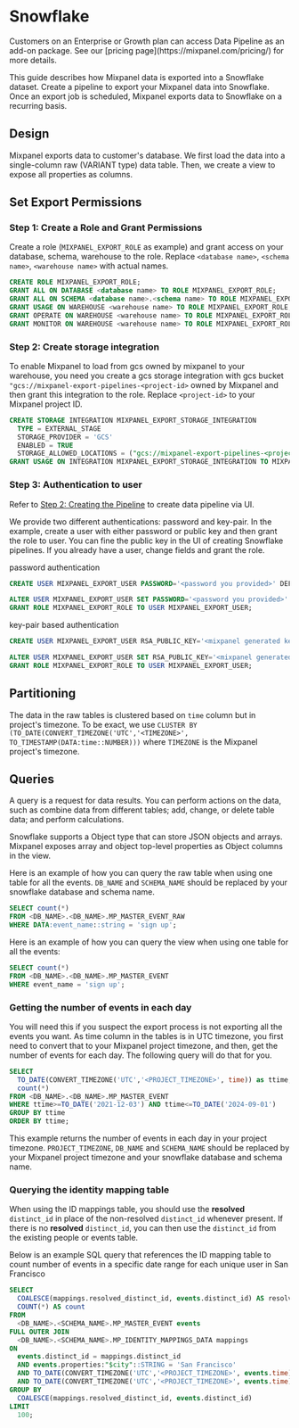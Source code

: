 
# Snowflake

<Callout type="info">
  Customers on an Enterprise or Growth plan can access Data Pipeline as an add-on package. See our [pricing page](https://mixpanel.com/pricing/) for more details.
</Callout>

This guide describes how Mixpanel data is exported into a Snowflake dataset. Create a pipeline to export your Mixpanel data into Snowflake. Once an export job is scheduled, Mixpanel exports data to Snowflake on a recurring basis.

## Design

Mixpanel exports data to customer's database. We first load the data into a single-column raw (VARIANT type) data table. Then, we create a view to expose all properties as columns.

## Set Export Permissions

### Step 1: Create a Role and Grant Permissions

Create a role (`MIXPANEL_EXPORT_ROLE` as example) and grant access on your database, schema, warehouse to the role. Replace `<database name>`, `<schema name>`, `<warehouse name>` with actual names.

```sql
CREATE ROLE MIXPANEL_EXPORT_ROLE;
GRANT ALL ON DATABASE <database name> TO ROLE MIXPANEL_EXPORT_ROLE;
GRANT ALL ON SCHEMA <database name>.<schema name> TO ROLE MIXPANEL_EXPORT_ROLE;
GRANT USAGE ON WAREHOUSE <warehouse name> TO ROLE MIXPANEL_EXPORT_ROLE;
GRANT OPERATE ON WAREHOUSE <warehouse name> TO ROLE MIXPANEL_EXPORT_ROLE;
GRANT MONITOR ON WAREHOUSE <warehouse name> TO ROLE MIXPANEL_EXPORT_ROLE;
```

### Step 2: Create storage integration

To enable Mixpanel to load from gcs owned by mixpanel to your warehouse, you need you create a gcs storage integration with gcs bucket `"gcs://mixpanel-export-pipelines-<project-id>` owned by Mixpanel and then grant this integration to the role. Replace `<project-id>` to your Mixpanel project ID.

```sql
CREATE STORAGE INTEGRATION MIXPANEL_EXPORT_STORAGE_INTEGRATION
  TYPE = EXTERNAL_STAGE
  STORAGE_PROVIDER = 'GCS'
  ENABLED = TRUE
  STORAGE_ALLOWED_LOCATIONS = ("gcs://mixpanel-export-pipelines-<project-id>");
GRANT USAGE ON INTEGRATION MIXPANEL_EXPORT_STORAGE_INTEGRATION TO MIXPANEL_EXPORT_ROLE;
```

### Step 3: Authentication to user

Refer to [Step 2: Creating the Pipeline](/docs/data-pipelines/#step-2-creating-the-pipeline)
to create data pipeline via UI.

We provide two different authentications: password and key-pair. In the example, create a user with either password or public key and then grant the role to user. You can fine the public key in the UI of creating Snowflake pipelines.
If you already have a user, change fields and grant the role.

password authentication

```sql
CREATE USER MIXPANEL_EXPORT_USER PASSWORD='<password you provided>' DEFAULT_ROLE=MIXPANEL_EXPORT_ROLE;

ALTER USER MIXPANEL_EXPORT_USER SET PASSWORD='<password you provided>'
GRANT ROLE MIXPANEL_EXPORT_ROLE TO USER MIXPANEL_EXPORT_USER;
```

key-pair based authentication

```sql
CREATE USER MIXPANEL_EXPORT_USER RSA_PUBLIC_KEY='<mixpanel generated key>' DEFAULT_ROLE=MIXPANEL_EXPORT_ROLE;

ALTER USER MIXPANEL_EXPORT_USER SET RSA_PUBLIC_KEY='<mixpanel generated key>'
GRANT ROLE MIXPANEL_EXPORT_ROLE TO USER MIXPANEL_EXPORT_USER;
```

## Partitioning

The data in the raw tables is clustered based on `time` column but in project's timezone. To be exact, we use `CLUSTER BY (TO_DATE(CONVERT_TIMEZONE('UTC','<TIMEZONE>', TO_TIMESTAMP(DATA:time::NUMBER)))` where `TIMEZONE` is the Mixpanel project's timezone.

## Queries

A query is a request for data results. You can perform actions on the data, such as combine data from different tables; add, change, or delete table data; and perform calculations.

Snowflake supports a Object type that can store JSON objects and arrays. Mixpanel exposes array and object top-level properties as Object columns in the view.

Here is an example of how you can query the raw table when using one table for all the events. `DB_NAME` and `SCHEMA_NAME` should be replaced by your snowflake database and schema name.

```sql
SELECT count(*)
FROM <DB_NAME>.<DB_NAME>.MP_MASTER_EVENT_RAW
WHERE DATA:event_name::string = 'sign up';
```

Here is an example of how you can query the view when using one table for all the events:

```sql
SELECT count(*)
FROM <DB_NAME>.<DB_NAME>.MP_MASTER_EVENT
WHERE event_name = 'sign up';
```

### Getting the number of events in each day

You will need this if you suspect the export process is not exporting all the events you want. As time column in the tables is in UTC timezone, you first need to convert that to your Mixpanel project timezone, and then, get the number of events for each day. The following query will do that for you.

```sql
SELECT
  TO_DATE(CONVERT_TIMEZONE('UTC','<PROJECT_TIMEZONE>', time)) as ttime,
  count(*)
FROM <DB_NAME>.<DB_NAME>.MP_MASTER_EVENT
WHERE ttime>=TO_DATE('2021-12-03') AND ttime<=TO_DATE('2024-09-01')
GROUP BY ttime
ORDER BY ttime;
```

This example returns the number of events in each day in your project timezone. `PROJECT_TIMEZONE`, `DB_NAME` and `SCHEMA_NAME` should be replaced by your Mixpanel project timezone and your snowflake database and schema name.

### Querying the identity mapping table

When using the ID mappings table, you should use the **resolved** `distinct_id` in place of the non-resolved `distinct_id` whenever present. If there is no **resolved** `distinct_id`, you can then use the `distinct_id` from the existing people or events table.

Below is an example SQL query that references the ID mapping table to count number of events in a specific date range for each unique user in San Francisco

```sql
SELECT
  COALESCE(mappings.resolved_distinct_id, events.distinct_id) AS resolved_distinct_id,
  COUNT(*) AS count
FROM
  <DB_NAME>.<SCHEMA_NAME>.MP_MASTER_EVENT events
FULL OUTER JOIN
  <DB_NAME>.<SCHEMA_NAME>.MP_IDENTITY_MAPPINGS_DATA mappings
ON
  events.distinct_id = mappings.distinct_id
  AND events.properties:"$city"::STRING = 'San Francisco'
  AND TO_DATE(CONVERT_TIMEZONE('UTC','<PROJECT_TIMEZONE>', events.time)) >= TO_DATE('2020-04-01')
  AND TO_DATE(CONVERT_TIMEZONE('UTC','<PROJECT_TIMEZONE>', events.time)) <= TO_DATE('2024-09-01')
GROUP BY
  COALESCE(mappings.resolved_distinct_id, events.distinct_id)
LIMIT
  100;
```
